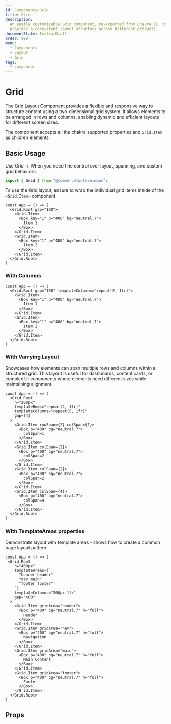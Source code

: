 ```yaml
---
id: Components-Grid
title: Grid
description:
  An easily customizable Grid component, re-exported from Chakra UI, that
  provides a consistent layout structure across different products.
documentState: InitialDraft
order: 999
menu:
  - Components
  - Layout
  - Grid
tags:
  - component
---
```


# Grid

The Grid Layout Component provides a flexible and responsive way to structure
content using a two-dimensional grid system. It allows elements to be arranged
in rows and columns, enabling dynamic and efficient layouts for different screen
sizes.

The component accepts all the chakra supported properties and `Grid.Item` as
children elements

## Basic Usage

Use Grid → When you need fine control over layout, spanning, and custom grid
behaviors.

```jsx
import { Grid } from "@commercetools/nimbus";
```

To use the Grid layout, ensure to wrap the individual grid items inside of the
`<Grid.Item>` component

```jsx-live
const App = () => (
  <Grid.Root gap="100">
    <Grid.Item>
      <Box key="1" p="400" bg="neutral.7">
        Item 1
      </Box>
    </Grid.Item>
    <Grid.Item>
      <Box key="1" p="400" bg="neutral.7">
        Item 2
      </Box>
    </Grid.Item>
  </Grid.Root>
)
```

### With Columns

```jsx-live
const App = () => (
  <Grid.Root gap="100" templateColumns="repeat(2, 1fr)">
    <Grid.Item>
      <Box key="1" p="400" bg="neutral.7">
        Item 1
      </Box>
    </Grid.Item>
    <Grid.Item>
      <Box key="1" p="400" bg="neutral.7">
        Item 2
      </Box>
    </Grid.Item>
  </Grid.Root>
)
```

### With Varrying Layout

Showcases how elements can span multiple rows and columns within a structured
grid. This layout is useful for dashboards, content cards, or complex UI
components where elements need different sizes while maintaining alignment.

```jsx-live
const App = () => (
  <Grid.Root
    h="200px"
    templateRows="repeat(2, 1fr)"
    templateColumns="repeat(5, 1fr)"
    gap={4}
  >
    <Grid.Item rowSpan={2} colSpan={1}>
      <Box p="400" bg="neutral.7">
        colSpan=1
      </Box>
    </Grid.Item>
    <Grid.Item colSpan={2}>
      <Box p="400" bg="neutral.7">
        colSpan=2
      </Box>
    </Grid.Item>
    <Grid.Item colSpan={2}>
      <Box p="400" bg="neutral.7">
        colSpan=2
      </Box>
    </Grid.Item>
    <Grid.Item colSpan={4}>
      <Box p="400" bg="neutral.7">
        colSpan=4
      </Box>
    </Grid.Item>
  </Grid.Root>
)
```

### With TemplateAreas properties

Demonstrate layout with template areas - shows how to create a common page
layout pattern

```jsx-live
const App = () => (
 <Grid.Root
    h="400px"
    templateAreas={`
      "header header"
      "nav main"
      "footer footer"
    `}
    templateColumns="200px 1fr"
    gap="400"
  >
    <Grid.Item gridArea="header">
      <Box p="400" bg="neutral.7" h="full">
        Header
      </Box>
    </Grid.Item>
    <Grid.Item gridArea="nav">
      <Box p="400" bg="neutral.7" h="full">
        Navigation
      </Box>
    </Grid.Item>
    <Grid.Item gridArea="main">
      <Box p="400" bg="neutral.7" h="full">
        Main Content
      </Box>
    </Grid.Item>
    <Grid.Item gridArea="footer">
      <Box p="400" bg="neutral.7" h="full">
        Footer
      </Box>
    </Grid.Item>
  </Grid.Root>
)
```

## Props

<PropsTable id="Grid" />
